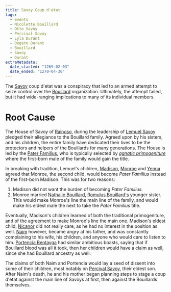 ```yaml
---
title: Savoy Coup d'etat
tags:
  - events
  - Nicolette Bouillard
  - Otto Savoy
  - Percival Savoy
  - Lyla Durant
  - Degare Durant
  - Bouillard
  - Savoy
  - Durant
extraMetadata:
  date_started: "1269-02-03"
  date_ended: "1270-04-30"
---
```


The [Savoy](/families/savoy/) coup d'etat was a conspiracy that led to an
armed attempt to seize control over the
[Bouillard](/organizations/bouillard/) organization. Ultimately, the
attempt failed, but it had wide-ranging implications to many of its individual
members.

# Root Cause

The House of Savoy of [Rainoso](/locations/port-rainoso/), during the
leadership of [Lemuel Savoy](/characters/lemuel-savoy/) pledged their
allegiance to the Bouillard family. Agreed upon by his sisters, and his
children, the entire family have dedicated their lives to be the protectors and
helpers of the Bouillards for many generations. The House is led by the
[Pater Familius](/families/savoy/#pater-familius), who is typically
selected by
*[agnatic primogeniture](https://en.wikipedia.org/wiki/Primogeniture#Agnatic_primogeniture)*
where the first-born male of the family would gain the title.

In breaking with tradition, Lemuel's children,
[Madison](/characters/madison-savoy/),
[Monroe](/characters/monroe-savoy/) and
[Yenna](/characters/yenna-savoy/) agreed that Monroe, the second child,
would become *Pater Familius* instead of the first-born Madison. This was for
two reasons:

1. Madison did not want the burden of becoming *Pater Familius*.
2. Monroe married [Nathalie Bouillard](/characters/nathalie-bouillard/),
   [Romulus Bouillard's](/characters/romulus-bouillard/) younger sister.
   This would make Monroe's line the main line of the family, and would make his
   eldest male the next to take the *Pater Familius* title.

Eventually, Madison's children learned of both the traditional primogeniture,
and of the agreement to make Monroe's line the main one. Madison's eldest child,
[Nicanor](/characters/nicanor-savoy/) did not really care, as he had no
interest in the position as well. [Naim](/characters/naim-savoy/) however,
became angry at his father, and was constantly complaining to his wife, his
children, and anyone who would care to listen to him.
[Portencia Bentayga](/characters/portencia-bentayga/) had similar ambitious
boasts, saying that if Bouillard blood was all it took, then her children would
have a claim as well, since she had Bouillard ancestry as well.

The claims of both Naim and Portencia would lay a seed of dissent into some of
their children, most notably on
[Percival Savoy](/characters/percival-savoy/), their eldest son. After
Naim's death, he and his mother began planning steps to stage a coup d'etat
against the main line of Savoys at first, then against the Bouillards
themselves.
